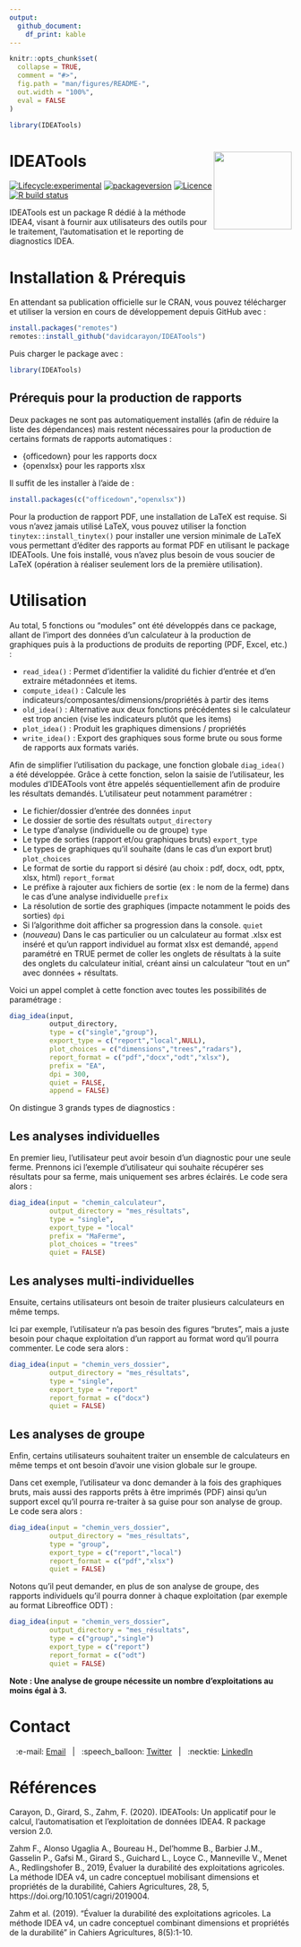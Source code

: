 ```yaml
---
output: 
  github_document:
    df_print: kable
---
```


<!-- README.md is generated from README.Rmd. Please edit that file -->

```r
knitr::opts_chunk$set(
  collapse = TRUE,
  comment = "#>",
  fig.path = "man/figures/README-",
  out.width = "100%",
  eval = FALSE
)

library(IDEATools)
```

# IDEATools <img src='man/figures/logo.png' align="right" height="139" />

<!-- badges: start -->
[![Lifecycle:experimental](https://img.shields.io/badge/lifecycle-maturing-blue.svg)](https://www.tidyverse.org/lifecycle/#maturing)
[![packageversion](https://img.shields.io/badge/Package%20version-3.0.0-orange.svg?style=flat-square)](commits/master)
[![Licence](https://img.shields.io/badge/licence-GPL--3-blue.svg)](https://www.gnu.org/licenses/gpl-3.0.en.html)
[![R build status](https://github.com/davidcarayon/IDEATools/workflows/R-CMD-check/badge.svg)](https://github.com/davidcarayon/IDEATools/actions)
<!-- badges: end -->

IDEATools est un package R dédié à la méthode IDEA4, visant à fournir aux utilisateurs des outils pour le traitement, l'automatisation et le reporting de diagnostics IDEA.

# Installation & Prérequis

En attendant sa publication officielle sur le CRAN, vous pouvez télécharger et utiliser la version en cours de développement depuis GitHub avec :

```r
install.packages("remotes")
remotes::install_github("davidcarayon/IDEATools")
```

Puis charger le package avec :

```r
library(IDEATools)
```

## Prérequis pour la production de rapports

Deux packages ne sont pas automatiquement installés (afin de réduire la liste des dépendances) mais restent nécessaires pour la production de certains formats de rapports automatiques :

- {officedown} pour les rapports docx
- {openxlsx} pour les rapports xlsx

Il suffit de les installer à l’aide de :

``` r
install.packages(c("officedown","openxlsx"))
```

Pour la production de rapport PDF, une installation de LaTeX est requise. Si vous n'avez jamais utilisé LaTeX, vous pouvez utiliser la fonction `tinytex::install_tinytex()` pour installer une version minimale de LaTeX vous permettant d'éditer des rapports au format PDF en utilisant le package IDEATools. Une fois installé, vous n'avez plus besoin de vous soucier de LaTeX (opération à réaliser seulement lors de la première utilisation).

# Utilisation

Au total, 5 fonctions ou "modules" ont été développés dans ce package, allant de l'import des données d'un calculateur à la production de graphiques puis à la productions de produits de reporting (PDF, Excel, etc.) :

- `read_idea()` : Permet d'identifier la validité du fichier d'entrée et d'en extraire métadonnées et items.
- `compute_idea()` : Calcule les indicateurs/composantes/dimensions/propriétés à partir des items
- `old_idea()` : Alternative aux deux fonctions précédentes si le calculateur est trop ancien (vise les indicateurs plutôt que les items)
- `plot_idea()` : Produit les graphiques dimensions / propriétés
- `write_idea()` : Export des graphiques sous forme brute ou sous forme de rapports aux formats variés.

Afin de simplifier l'utilisation du package, une fonction globale `diag_idea()` a été développée. Grâce à cette fonction, selon la saisie de l'utilisateur, les modules d'IDEATools vont être appelés séquentiellement afin de produire les résultats demandés. L'utilisateur peut notamment paramétrer :

-   Le fichier/dossier d'entrée des données `input`
-   Le dossier de sortie des résultats `output_directory`
-   Le type d'analyse (individuelle ou de groupe) `type`
-   Le type de sorties (rapport et/ou graphiques bruts) `export_type`
-   Le types de graphiques qu'il souhaite (dans le cas d'un export brut) `plot_choices`
-   Le format de sortie du rapport si désiré (au choix : pdf, docx, odt, pptx, xlsx, html) `report_format`
-   Le préfixe à rajouter aux fichiers de sortie (ex : le nom de la ferme) dans le cas d'une analyse individuelle `prefix`
-   La résolution de sortie des graphiques (impacte notamment le poids des sorties) `dpi`
-   Si l'algorithme doit afficher sa progression dans la console. `quiet`
-   (*nouveau*) Dans le cas particulier ou un calculateur au format .xlsx est inséré et qu'un rapport individuel au format xlsx est demandé, `append` paramétré en TRUE permet de coller les onglets de résultats à la suite des onglets du calculateur initial, créant ainsi un calculateur "tout en un" avec données + résultats.

Voici un appel complet à cette fonction avec toutes les possibilités de paramétrage :

``` r
diag_idea(input,
          output_directory,
          type = c("single","group"),
          export_type = c("report","local",NULL),
          plot_choices = c("dimensions","trees","radars"),
          report_format = c("pdf","docx","odt","xlsx"),
          prefix = "EA",
          dpi = 300,
          quiet = FALSE,
          append = FALSE)
```

On distingue 3 grands types de diagnostics :

## Les analyses individuelles

En premier lieu, l'utilisateur peut avoir besoin d'un diagnostic pour une seule ferme.
Prennons ici l'exemple d'utilisateur qui souhaite récupérer ses résultats pour sa ferme, mais uniquement ses arbres éclairés. Le code sera alors :

```r
diag_idea(input = "chemin_calculateur",
          output_directory = "mes_résultats",
          type = "single",
          export_type = "local"
          prefix = "MaFerme",
          plot_choices = "trees"
          quiet = FALSE)
```

## Les analyses multi-individuelles

Ensuite, certains utilisateurs ont besoin de traiter plusieurs calculateurs en même temps. 

Ici par exemple, l'utilisateur n'a pas besoin des figures "brutes", mais a juste besoin pour chaque exploitation d'un rapport au format word qu'il pourra commenter. Le code sera alors :

```r
diag_idea(input = "chemin_vers_dossier",
          output_directory = "mes_résultats",
          type = "single",
          export_type = "report"
          report_format = c("docx")
          quiet = FALSE)
```


## Les analyses de groupe

Enfin, certains utilisateurs souhaitent traiter un ensemble de calculateurs en même temps et ont besoin d'avoir une vision globale sur le groupe.

Dans cet exemple, l'utilisateur va donc demander à la fois des graphiques bruts, mais aussi des rapports prêts à être imprimés (PDF) ainsi qu'un support excel qu'il pourra re-traiter à sa guise pour son analyse de group. Le code sera alors :

```r
diag_idea(input = "chemin_vers_dossier",
          output_directory = "mes_résultats",
          type = "group",
          export_type = c("report","local")
          report_format = c("pdf","xlsx")
          quiet = FALSE)
```

Notons qu'il peut demander, en plus de son analyse de groupe, des rapports individuels qu'il pourra donner à chaque exploitation (par exemple au format Libreoffice ODT) :

```r
diag_idea(input = "chemin_vers_dossier",
          output_directory = "mes_résultats",
          type = c("group","single")
          export_type = c("report")
          report_format = c("odt")
          quiet = FALSE)
```

**Note : Une analyse de groupe nécessite un nombre d'exploitations au moins égal à 3.**


# Contact

<div align="center">

&nbsp;&nbsp;&nbsp;:e-mail: [Email][Email]&nbsp;&nbsp;&nbsp;|&nbsp;&nbsp;&nbsp;:speech_balloon: [Twitter][Twitter]&nbsp;&nbsp;&nbsp;|&nbsp;&nbsp;&nbsp;:necktie: [LinkedIn][LinkedIn]

<!--
Quick Link
-->
[Twitter]:https://twitter.com/david_carayon
[LinkedIn]:https://www.linkedin.com/in/carayon-david/
[Email]:mailto:david.carayon@inrae.fr


</div>

# Références

Carayon, D., Girard, S., Zahm, F. (2020). IDEATools: Un applicatif pour le calcul, l'automatisation et l'exploitation de données IDEA4. R package version 2.0.

Zahm F., Alonso Ugaglia A., Boureau H., Del’homme B., Barbier J.M., Gasselin P., Gafsi M., Girard S., Guichard L., Loyce C., Manneville V., Menet A., Redlingshofer B., 2019, Évaluer la durabilité des exploitations agricoles. La méthode IDEA v4, un cadre conceptuel mobilisant dimensions et propriétés de la durabilité, Cahiers Agricultures, 28, 5, https://doi.org/10.1051/cagri/2019004.

Zahm et al. (2019). "Évaluer la durabilité des exploitations agricoles. La méthode IDEA v4, un cadre conceptuel combinant dimensions et propriétés de la durabilité" in Cahiers Agricultures, 8(5):1-10.
